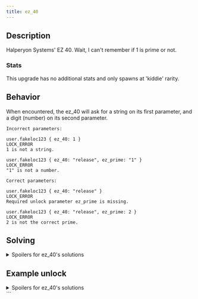 ```yaml
---
title: ez_40
---
```


## Description

Halperyon Systems' EZ 40. Wait, I can't remember if 1 is prime or not.

### Stats

This upgrade has no additional stats and only spawns at 'kiddie' rarity.

## Behavior

When encountered, the ez_40 will ask for a string on its first parameter, and a digit (number) on its second parameter.

```
Incorrect parameters:

user.fakeloc123 { ez_40: 1 }
LOCK_ERROR
1 is not a string.

user.fakeloc123 { ez_40: "release", ez_prime: "1" }
LOCK_ERROR
"1" is not a number.

Correct parameters:

user.fakeloc123 { ez_40: "release" }
LOCK_ERROR
Required unlock parameter ez_prime is missing.

user.fakeloc123 { ez_40: "release", ez_prime: 2 }
LOCK_ERROR
2 is not the correct prime.
```

## Solving

<details>
  <summary>Spoilers for ez_40's solutions</summary>

Possible strings for first parameter: "open", "unlock", "release"

Possible digits for second parameter: 2, 3, 5, 7, 11, 13, 17, 19, 23, 29, 31, 37, 41, 43, 47, 53,
59, 61, 67, 71, 73, 79, 83, 89, 97

</details>

## Example unlock

<details>
  <summary>Spoilers for ez_40's solutions</summary>

```
>> user.fakeloc123 { ez_40: "release", ez_prime: 43 }
WARNING: BINMAT security shell inactive. Intelligent defense system offline.
LOCK_UNLOCKED
System <user> breached.
Connection terminated.
```

</details>
```

